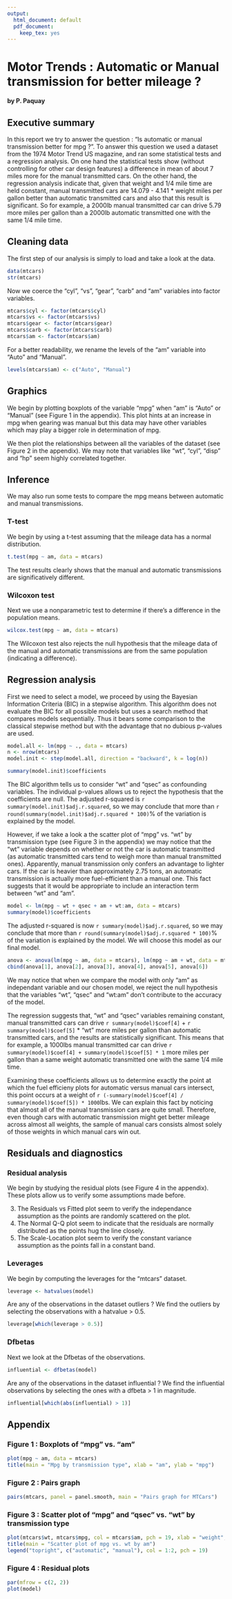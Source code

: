 ```yaml
---
output:
  html_document: default
  pdf_document:
    keep_tex: yes
---
```

Motor Trends : Automatic or Manual transmission for better mileage ?
========================================================

**by P. Paquay**

## Executive summary

In this report we try to answer the question : "Is automatic or manual transmission better for mpg ?". To answer this question we used a dataset from the 1974 Motor Trend US magazine, and ran some statistical tests and a regression analysis. On one hand the statistical tests show (without controlling for other car design features) a difference in mean of about 7 miles more for the manual transmitted cars. On the other hand, the regression analysis indicate that, given that weight and 1/4 mile time are held constant, manual transmitted cars are 14.079 - 4.141 * weight miles per gallon better than automatic transmitted cars and also that this result is significant. So for example, a 2000lb manual transmitted car can drive 5.79 more miles per gallon than a 2000lb automatic transmitted one with the same 1/4 mile time.

## Cleaning data

The first step of our analysis is simply to load and take a look at the data.

```r
data(mtcars)
str(mtcars)
```

Now we coerce the "cyl", "vs", "gear", "carb" and "am" variables into factor variables.

```r
mtcars$cyl <- factor(mtcars$cyl)
mtcars$vs <- factor(mtcars$vs)
mtcars$gear <- factor(mtcars$gear)
mtcars$carb <- factor(mtcars$carb)
mtcars$am <- factor(mtcars$am)
```

For a better readability, we rename the levels of the "am" variable into "Auto" and "Manual".

```r
levels(mtcars$am) <- c("Auto", "Manual")
```

## Graphics

We begin by plotting boxplots of the variable "mpg" when "am" is "Auto" or "Manual" (see Figure 1 in the appendix). This plot hints at an increase in mpg when gearing was manual but this data may have other variables which may play a bigger role in determination of mpg.

We then plot the relationships between all the variables of the dataset (see Figure 2 in the appendix). We may note that variables like "wt", "cyl", "disp" and "hp" seem highly correlated together.

## Inference

We may also run some tests to compare the mpg means between automatic and manual transmissions.

### T-test

We begin by using a t-test assuming that the mileage data has a normal distribution.

```r
t.test(mpg ~ am, data = mtcars)
```

The test results clearly shows that the manual and automatic transmissions are significatively different.

### Wilcoxon test

Next we use a nonparametric test to determine if there's a difference in the population means.

```r
wilcox.test(mpg ~ am, data = mtcars)
```

The Wilcoxon test also rejects the null hypothesis that the mileage data of the manual and automatic transmissions are from the same population (indicating a difference).

## Regression analysis

First we need to select a model, we proceed by using the Bayesian Information Criteria (BIC) in a stepwise algorithm. This algorithm does not evaluate the BIC for all possible models but uses a search method that compares models sequentially. Thus it bears some comparison to the classical stepwise method but with the advantage that no dubious p-values are used.

```r
model.all <- lm(mpg ~ ., data = mtcars)
n <- nrow(mtcars)
model.init <- step(model.all, direction = "backward", k = log(n))
```

```r
summary(model.init)$coefficients
```

The BIC algorithm tells us to consider "wt" and "qsec" as confounding variables. The individual p-values allows us to reject the hypothesis that the coefficients are null. The adjusted r-squared is `r summary(model.init)$adj.r.squared`, so we may conclude that more than `r round(summary(model.init)$adj.r.squared * 100)`% of the variation is explained by the model.

However, if we take a look a the scatter plot of "mpg" vs. "wt" by transmission type (see Figure 3 in the appendix) we may notice that the "wt" variable depends on whether or not the car is automatic transmitted (as automatic transmitted cars tend to weigh more than manual transmitted ones). Apparently, manual transmission only confers an advantage to lighter cars. If the car is heavier than approximately 2.75 tons, an automatic transmission is actually more fuel-efficient than a manual one. This fact suggests that it would be appropriate to include an interaction term between "wt" and "am".

```r
model <- lm(mpg ~ wt + qsec + am + wt:am, data = mtcars)
summary(model)$coefficients
```

The adjusted r-squared is now `r summary(model)$adj.r.squared`, so we may conclude that more than `r round(summary(model)$adj.r.squared * 100)`% of the variation is explained by the model. We will choose this model as our final model.

```r
anova <- anova(lm(mpg ~ am, data = mtcars), lm(mpg ~ am + wt, data = mtcars), model.init, model)
cbind(anova[1], anova[2], anova[3], anova[4], anova[5], anova[6])
```

We may notice that when we compare the model with only "am" as independant variable and our chosen model, we reject the null hypothesis that the variables "wt", "qsec" and "wt:am" don't contribute to the accuracy of the model.

The regression suggests that, "wt" and "qsec" variables remaining constant, manual transmitted cars can drive `r summary(model)$coef[4]` + `r summary(model)$coef[5]` * "wt" more miles per gallon than automatic transmitted cars, and the results are statistically significant. This means that for example, a 1000lbs manual transmitted car can drive `r summary(model)$coef[4] + summary(model)$coef[5] * 1` more miles per gallon than a same weight automatic transmitted one with the same 1/4 mile time.

Examining these coefficients allows us to determine exactly the point at which the fuel efficieny plots for automatic versus manual cars intersect, this point occurs at a weight of `r (-summary(model)$coef[4] / summary(model)$coef[5]) * 1000`lbs. We can explain this fact by noticing that almost all of the manual transmission cars are quite small. Therefore, even though cars with automatic transmission might get better mileage across almost all weights, the sample of manual cars consists almost solely of those weights in which manual cars win out.

## Residuals and diagnostics

### Residual analysis

We begin by studying the residual plots (see Figure 4 in the appendix). These plots allow us to verify some assumptions made before.

3. The Residuals vs Fitted plot seem to verify the independance assumption as the points are randomly scattered on the plot.
1. The Normal Q-Q plot seem to indicate that the residuals are normally distributed as the points hug the line closely.
2. The Scale-Location plot seem to verify the constant variance assumption as the points fall in a constant band.

### Leverages

We begin by computing the leverages for the "mtcars" dataset.

```r
leverage <- hatvalues(model)
```

Are any of the observations in the dataset outliers ? We find the outliers by selecting the observations with a hatvalue > 0.5.

```r
leverage[which(leverage > 0.5)]
```

### Dfbetas

Next we look at the Dfbetas of the observations.

```r
influential <- dfbetas(model)
```

Are any of the observations in the dataset influential ? We find the influential observations by selecting the ones with a dfbeta > 1 in magnitude.

```r
influential[which(abs(influential) > 1)]
```

## Appendix

### Figure 1 : Boxplots of "mpg" vs. "am"

```r
plot(mpg ~ am, data = mtcars)
title(main = "Mpg by transmission type", xlab = "am", ylab = "mpg")
```

### Figure 2 : Pairs graph

```r
pairs(mtcars, panel = panel.smooth, main = "Pairs graph for MTCars")
```

### Figure 3 : Scatter plot of "mpg" and "qsec" vs. "wt" by transmission type

```r
plot(mtcars$wt, mtcars$mpg, col = mtcars$am, pch = 19, xlab = "weight", ylab = "mpg")
title(main = "Scatter plot of mpg vs. wt by am")
legend("topright", c("automatic", "manual"), col = 1:2, pch = 19)
```

### Figure 4 : Residual plots

```r
par(mfrow = c(2, 2))
plot(model)
```